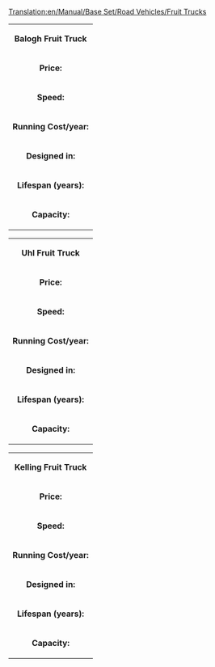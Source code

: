 [[Translation:en/Manual/Base Set/Road Vehicles/Fruit Trucks]]
{|
| colspan=2 align=center| '''Balogh Fruit Truck'''
|-
| '''Price:'''|| £4,838 ($9,676) 
|-
| '''Speed:''' || 30 mph (48 km/h)
|-
| '''Running Cost/year:'''||£421 ($842)
|-
| '''Designed in:'''||1935
|-
| '''Lifespan (years):'''||15
|-
| '''Capacity:'''||18 tonnes of fruit
|}

{|
| colspan=2 align=center| '''Uhl Fruit Truck'''
|-
| '''Price:'''|| £6,068 ($12,136) 
|-
| '''Speed:''' || 55 mph (88 km/h)
|-
| '''Running Cost/year:'''||£787 ($1,574)
|-
| '''Designed in:'''||1978
|-
| '''Lifespan (years):'''||15
|-
| '''Capacity:'''||20 tonnes of fruit
|}

{|
| colspan=2 align=center| '''Kelling Fruit Truck'''
|-
| '''Price:'''|| £6,478 ($12,956) 
|-
| '''Speed:''' || 70 mph (112 km/h)
|-
| '''Running Cost/year:'''||£1,125 ($2,250)
|-
| '''Designed in:'''||2012
|-
| '''Lifespan (years):'''||15
|-
| '''Capacity:'''||23 tonnes of fruit
|}